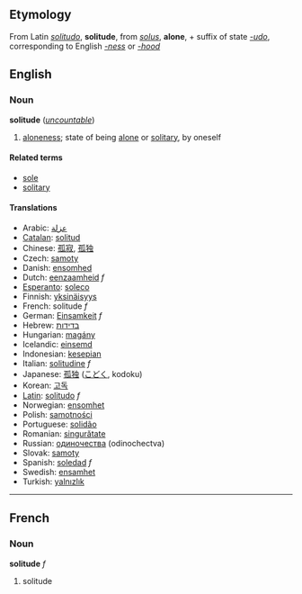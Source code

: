 ==Etymology==
From Latin ''[[solitudo]]'', '''solitude''', from ''[[solus]]'', '''alone''', + suffix of state ''[[-udo]]'', corresponding to English ''[[-ness]]'' or ''[[-hood]]''

==English==
===Noun===
'''solitude''' (''[[uncountable]]'')

# [[aloneness]]; state of being [[alone]] or [[solitary]], by oneself

====Related terms====
*[[sole]]
*[[solitary]]

====Translations====
*Arabic: [[عزلة]]
*[[Catalan]]: [[solitud]]
*Chinese: [[孤寂]], [[孤独]]
*Czech: [[samoty]]
*Danish: [[ensomhed]]
*Dutch: [[eenzaamheid]] ''f''
*[[Esperanto]]: [[soleco]]
*Finnish: [[yksinäisyys]]
*French: solitude ''f''
*German: [[Einsamkeit]] ''f''
*Hebrew: [[בדידות]]
*Hungarian: [[magány]]
*Icelandic: [[einsemd]]
*Indonesian: [[kesepian]]
*Italian: [[solitudine]] ''f''
*Japanese: [[孤独]] ([[こどく]], kodoku)
*Korean: [[고독]]
*[[Latin]]: [[solitudo]] ''f''
*Norwegian: [[ensomhet]]
*Polish: [[samotności]]
*Portuguese: [[solidão]]
*Romanian: [[singurătate]]
*Russian: [[одиночества]] (odinochectva)
*Slovak: [[samoty]]
*Spanish: [[soledad]] ''f''
*Swedish: [[ensamhet]]
*Turkish: [[yalnızlık]]

----

==French==
===Noun===
'''solitude''' ''f''

# solitude